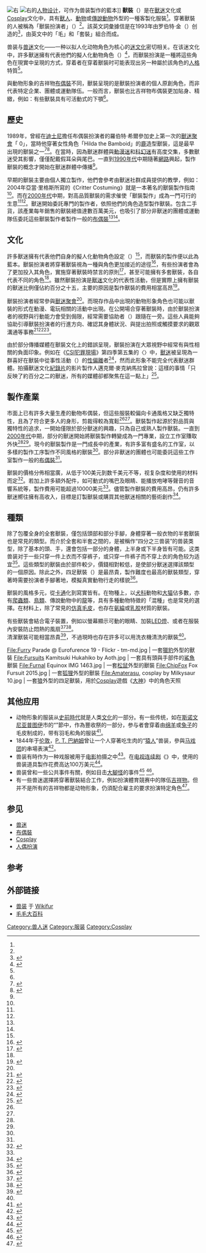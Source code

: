 {{noteTA
|G1=People
}}
{{Expand language|es}}
[[File:Anthrocon2010group.jpg|右]]
[[File:Furry_Character_Sheet.jpg|右]]的[[人物设计|人物设计]]，可作为兽装製作的藍本]]
'''獸裝'''（{{Lang-en|Fursuit}}）是在[[獸迷|獸迷]]文化或[[Cosplay|Cosplay]]文化中，具有[[獸人|獸人]]、[[動物|動物]]或[[传说生物列表|傳說動物]]外型的一種客製化服裝<ref name=":22" />。穿著獸裝的人被稱為「獸裝扮演者」（{{Lang-en|Fursuiter}}）<ref name=":22" />。該英文詞彙據信是在1993年由罗伯特·金（{{lang-en|Robert King}}）创造的<ref name="riggs22">{{cite book|last=Riggs|first=Adam|authorlink=|coauthors=|title=Critter Costuming|publisher=Ibexa Press|year=2004|location=|pages=13|url=|doi=|id=|isbn=978-0-9678170-7-1}}</ref>，由英文中的「毛」和「套裝」組合而成。

兽装与[[兽迷|兽迷]]文化——一种以拟人化动物角色为核心的[[迷文化|迷文化]]密切相关。在该迷文化中，許多獸迷擁有代表他們的擬人化動物角色（{{lang-en|Fursona}}）<ref name=":22">{{Cite news|url=http://www.terrain.org/2017/nonfiction/the-fursuit-of-happiness/|title=The Fursuit of Happiness|last=Brown|first=Meg|date=2017-03-26|work=Terrain.org: A Journal of the Built + Natural Environments|access-date=2017-07-30|language=en-US|archive-date=2020-10-22|archive-url=https://web.archive.org/web/20201022070557/https://www.terrain.org/2017/nonfiction/the-fursuit-of-happiness/|dead-url=no}}</ref>，而獸裝扮演是一種將這些角色在現實中呈現的方式，穿着者在穿着獸裝时可能表现出另一种屬於該角色的[[人格|人格]]特質<ref name=":0" />。

與動物形象的吉祥物[[布偶裝|布偶裝]]不同，獸裝呈現的是獸裝扮演者的個人原創角色，而非代表特定企業、團體或運動隊伍。一般而言，獸裝也比吉祥物布偶裝更加貼身、精緻，例如：有些獸裝具有可活動式的下顎<ref name=":32" />。

== 歷史 ==
1989年，曾經在[[华特迪士尼公司|迪士尼]]擔任布偶裝扮演者的羅伯特·希爾參加史上第一次的[[獸迷聚會|獸迷聚會]]「{{Translink|en|ConFurence|ConFurence}} 0」，當時他穿著女性角色「Hilda the Bamboid」的[[鹿|鹿]]造型獸裝，這是最早出現的獸裝之一<ref name=":4">{{Cite web|title=Furry Suit Makers Go Mainstream Making Mascot Suits|url=https://www.forbes.com/sites/markhay/2018/11/30/furry-suit-makers-go-mainstream-making-mascot-suits|access-date=2021-08-30|author=Mark Hay|date=2018-11-30|agency=Forbes|archive-url=https://web.archive.org/web/20210119033408/https://www.forbes.com/sites/markhay/2018/11/30/furry-suit-makers-go-mainstream-making-mascot-suits/?sh=7c153a291663|archive-date=2021-01-19}}</ref><ref>{{Cite web|title=Why furries are fighting over ‘designer’ fursuits|url=https://www.dazeddigital.com/fashion/article/44690/1/furries-furry-community-designer-fursuit-costume-controversy-backlash-zweitesich|access-date=2021-08-29|author=Kish Lal|date=2019-06-03|archive-url=https://web.archive.org/web/20201107232301/https://www.dazeddigital.com/fashion/article/44690/1/furries-furry-community-designer-fursuit-costume-controversy-backlash-zweitesich|archive-date=2020-11-07}}</ref>。在當時，因為獸迷群體與[[動漫|動漫迷]]和[[科學幻想|科幻迷]]有高度交集，多數獸迷受其影響，僅僅配戴假耳朵與尾巴。一直到[[1990年代|1990年代]]中期隨著[[網路|網路]]興起，製作獸裝的概念才開始在獸迷群體中傳播<ref name=":32" />。

早期的獸裝主要由個人獨立製作，他們會參考由獸迷社群成員提供的教學，例如：2004年亞當·里格斯所寫的《Critter Costuming》就是一本著名的獸裝製作指南<ref name="riggs22" />。而在[[2000年代|2000年代]]中期，對高品質獸裝的需求催使「獸裝製作」成為一門可行的生意<ref name=":4" /><ref name=":32" />。獸迷開始委託專門的製作者，依照他們的角色造型製作獸裝。包含二手貨，該產業每年銷售的獸裝總值達數百萬美元，也吸引了部分非獸迷的團體或運動隊伍委託這些獸裝製作者製作一般的[[布偶裝|布偶裝]]<ref name=":22" /><ref name=":4" />。

== 文化 ==
許多獸迷擁有代表他們自身的擬人化動物角色設定（{{lang-en|Fursona}}）<ref name=":22" />，而獸裝的製作便以此為藍本。獸裝扮演者將穿著獸裝視為一種與角色更加接近的途徑<ref name=":32">{{Cite news|url=https://www.vice.com/en_us/article/7x9njz/who-makes-those-intricate-expensive-furry-suits|title=Who Makes Those Intricate, Expensive Furry Suits?|date=2017-07-27|work=Vice|access-date=2018-02-06|url-status=live|archive-url=https://web.archive.org/web/20200421214647/https://www.vice.com/en_us/article/7x9njz/who-makes-those-intricate-expensive-furry-suits|archive-date=April 21, 2020|language=en-us}}</ref>，有些扮演者會為了更加投入其角色，實施穿著獸裝時禁言的原則<ref name=":0">{{Cite thesis|degree=Master of Arts|chapter=|title=Keeping the Magic: Fursona Identity and Performance in the Furry Fandom|url=https://digitalcommons.wku.edu/theses/1512/|author=Jakob W. Maase|last=|first=|year=2015|publisher=|accessdate=2021-08-29|docket=|oclc=|archive-date=2021-06-15|archive-url=https://web.archive.org/web/20210615024059/https://digitalcommons.wku.edu/theses/1512/|dead-url=no}}</ref>，甚至可能擁有多套獸裝，各自代表不同的角色<ref name=":32" />。雖然獸裝扮演是[[獸迷|獸迷]]文化的代表性活動，但是實際上擁有獸裝的獸迷比例僅佔約百分之十五，主要的原因是製作獸裝的費用相當高昂<ref name=":12">{{Cite web|title='It's Not a Fetish': An Interview with One of the World's Leading Furry Researchers|url=https://www.vice.com/en_ca/article/nznqvz/its-not-a-fetish-an-interview-with-one-of-the-worlds-leading-furry-researchers|access-date=2017-07-17|website=Vice|language=en-ca}}</ref>。

獸裝扮演者經常參與[[獸迷聚會|獸迷聚會]]<ref name=":22" />。而現存作品中出現的動物形象角色也可能以獸裝的形式在動漫、電玩相關的活動中出現。在公開場合穿著獸裝時，由於獸裝扮演者的視野與行動能力會受到侷限，經常需要協助者（{{lang-en|Fursuit spotter / Fursuit handler}}）跟隨在一旁。這些人員能夠協助引導獸裝扮演者的行進方向、確認其身體狀況、與提出拍照或觸摸要求的觀眾溝通等事務<ref>{{Cite web|title=Spotters' guide|url=http://orangefurry.nl/en/spotters-guide/|access-date=2021-08-29|date=2009-09|year=|month=|archive-url=https://web.archive.org/web/20210829190717/http://orangefurry.nl/en/spotters-guide/|archive-date=2021-08-29}}</ref><ref>{{Cite web|title=How to be a Fursuit Handler!|url=https://fursuitersworld.weebly.com/tips-for-fursuit-handlers.html|access-date=2021-08-29|archive-url=https://web.archive.org/web/20161024104636/https://fursuitersworld.weebly.com/tips-for-fursuit-handlers.html|archive-date=2016-10-24}}</ref><ref>{{Cite web|title=新手指南|url=https://www.infurnity.com/guide/|access-date=2021-08-29|work=Infurnity 獸無限 - 台灣獸迷聚會|archive-url=https://web.archive.org/web/20210829183554/https://www.infurnity.com/guide/|archive-date=2021-08-29}}</ref>。

由於部分傳播媒體在獸裝文化上的錯誤呈現，獸裝扮演在大眾視野中經常有與性相關的負面印象。例如在《[[CSI犯罪現場|CSI犯罪現場]]》第四季第五集的〈{{Translink|en|Fur and Loathing|賭城絨雲錄}}〉中，[[獸迷|獸迷]]被呈現為一群喜好在獸裝中從事性活動（{{lang-en|Murrsuiting}}）的[[性偏離|性偏離]]者<ref name="Spectator2">{{cite web|title=Nerds and geeks lead the way|url=http://www.thespec.com/whatson/artsentertainment/article/561947--nerds-and-geeks-lead-the-way|access-date=2011-08-27|author=Victoria Ahearn|date=July 13, 2011|last=|first=|work=The Hamilton Spectator|archive-url=https://web.archive.org/web/20110715225457/http://www.thespec.com/whatson/artsentertainment/article/561947--nerds-and-geeks-lead-the-way|archive-date=2011-07-15}}</ref>，然而此形象不能完全代表獸迷群體。拍攝獸迷文化[[紀錄片|紀錄片]]的影片製作人邁克爾·麥克納馬拉曾說：這樣的事情「只反映了約百分之二的獸迷，所有的媒體卻都聚焦在這一點上」<ref>{{cite web|title=Exclusive: Michael McNamara Celebrates Geekdom in Fanboy Confessional|url=http://www.cinemaspy.com/spotlight/exclusive-michael-mcnamara-celebrates-geekdom-in-fanboy-confessional-9255/|access-date=4 June 2012|date=July 13, 2011|last=Simpson|first=Michael|work=CinemaSpy.com|publisher=CinemaSpy Entertainment|archive-url=https://web.archive.org/web/20110916000817/http://www.cinemaspy.com/spotlight/exclusive-michael-mcnamara-celebrates-geekdom-in-fanboy-confessional-9255/|archive-date=2011-09-16}}</ref>。

== 製作產業 ==
市面上已有許多大量生產的動物布偶裝，但這些服裝較偏向卡通風格又缺乏獨特性，且為了符合更多人的身形，剪裁得較為寬鬆<ref name=":22" /><ref name=":4" />。獸裝製作起源於對品質與獨特性的追求，一開始僅限於部分獸迷的興趣，只為自己或熟人製作獸裝。一直到[[2000年代|2000年代]]中期，部分的獸迷開始將獸裝製作轉變成為一門專業，設立工作室賺取外快<ref name=":4" /><ref name=":32" />。現今的獸裝製作是一門成長中的產業，有許多富有盛名的工作室，以多樣的製作工序製作不同風格的獸裝<ref name=":02" />。部分非獸迷的團體也可能委託這些工作室製作一般的[[布偶裝|布偶裝]]<ref name=":32" />。

獸裝的價格分佈相當廣，从低于100美元到数千美元不等，视复杂度和使用的材料而定<ref>{{cite news|url=http://www.thepittsburghchannel.com/news/9383594/detail.html|title='Furries' Descend On Golden Triangle|publisher=[[WTAE-TV|WTAE-TV]]|date=June 16, 2006|accessdate=2006-06-30|deadurl=yes|archiveurl=https://web.archive.org/web/20060703043424/http://www.thepittsburghchannel.com/news/9383594/detail.html|archivedate=2006-07-03}}</ref>。若加上許多額外配件，如可動式的嘴巴及眼睛、能播放咆哮等聲音的音響系統等，製作費用可能超過10000美元<ref name=":32" />。儘管製作獸裝的費用高昂，仍有許多獸迷嚮往擁有高收入，目標是訂製獸裝或購買其他獸迷相關的藝術創作<ref>{{Cite web|title=The one fur cent: inside the lives of the world's richest furries|url=https://www.newstatesman.com/science-tech/social-media/2019/02/lives-worlds-richest-furries-who-fuel-the-one-fur-cent-what-is-a-rich-furry|access-date=2019-03-11|website=www.newstatesman.com|language=en|archive-date=2021-08-30|archive-url=https://web.archive.org/web/20210830092733/https://www.newstatesman.com/science-tech/social-media/2019/02/lives-worlds-richest-furries-who-fuel-the-one-fur-cent-what-is-a-rich-furry|dead-url=no}}</ref>。

== 種類 ==
除了包覆全身的全套獸裝，僅包括頭部和部分手腳，身體穿著一般衣物的半套獸裝也是常見的類型。而介於全套和半套之間的，是被稱作“四分之三兽装”的兽装类型，除了基本的頭、手，還會包括一部分的身體，上半身或下半身皆有可能。这类兽装对于一些只穿一件上衣而不穿裤子，或只穿一件裤子而不穿上衣的角色较为适宜<ref>{{cite book|last=Riggs|first=Adam|year=2004|title=[[WikiFur:Critter_Costuming:_Making_Mascots_and_Fabricating_Fursuits|Critter Costuming: Making Mascots and Fabricating Fursuits]]|publisher=Ibexa Press|isbn=0-9678170-7-2}}</ref>。這些類型的獸裝由於部件較少，價錢相對較低，是使部分獸迷選擇該類型的一個原因。除此之外，四足獸裝（{{lang-en|Quadsuit}}）是最昂貴，製作難度也最高的獸裝類型，穿著時需要扮演者手腳著地，模擬真實動物行走的樣貌<ref>{{Cite web|title=The Fursuit of Happiness: High Fashion in Furry Fandom|url=https://www.racked.com/2015/7/9/8913071/inside-fursuits-anthropomorphic-cosplay-costumes|access-date=2017-07-17|date=2015-07-09|last=Parker|first=Sydney|website=Racked|archive-url=https://web.archive.org/web/20210327083941/https://www.racked.com/2015/7/9/8913071/inside-fursuits-anthropomorphic-cosplay-costumes|archive-date=2021-03-27}}</ref>。

獸裝的風格多元，從[[卡通|卡通]]化到寫實皆有。在物種上，以[[犬科|犬科]]動物和[[大猫|大猫]]佔多數，亦有[[爬蟲類|爬蟲類]]、[[鳥類|鳥類]]、傳說動物中的[[龍|龍]]等，具有多種動物特徵的「混種」也是常見的選擇。在材料上，除了常見的[[仿真毛皮|仿真毛皮]]，也存在[[氨綸|氨綸]]或[[乳胶|乳胶]]材質的獸裝。

有些獸裝會結合電子裝置，例如以螢幕顯示可動的眼睛、加裝[[LED燈|LED燈]]、或者在服裝內安裝防止悶熱的風扇<ref name=":02">{{Cite news|url=https://www.theguardian.com/fashion/2016/feb/04/furry-fandom-subculture-animal-costumes|title=It's not about sex, it's about identity: why furries are unique among fan cultures|last=Wall|first=Kim|date=2016-02-04|work=The Guardian|access-date=2017-07-17|language=en-GB|issn=0261-3077|archiveurl=https://web.archive.org/web/20210827220916/https://www.theguardian.com/fashion/2016/feb/04/furry-fandom-subculture-animal-costumes|archivedate=2021-08-27}}</ref><ref>{{Cite web|title=Keeping Cool in a Fur-suit|url=http://www.citymuttfursuits.com/new-store|archive-url=https://web.archive.org/web/20210829185326/http://www.citymuttfursuits.com/new-store|archive-date=2021-08-29|trans-title=}}</ref>。<br />

清潔獸裝可能相當昂貴<ref name="fluffpiece">{{cite news|first=Dave|last=Maass|title=Fluff Piece|date=2007-10-07|publisher=Santa Fe Reporter|url=http://sfreporter.com/stories/fluff_piece/1966/|archive-url=https://archive.today/20130202051125/http://sfreporter.com/stories/fluff_piece/1966/|url-status=dead|archive-date=2013-02-02|access-date=2008-04-03}}</ref>，不過現時也存在許多可以用洗衣機清洗的獸裝<ref name=":02" />。

<gallery mode="packed" heights="200px" caption="不同種類的獸裝">
File:Furry Parade @ Eurofurence 19 - Flickr - tm-md.jpg | 一套[[獵豹|獵豹]]外型的獸裝
File:Fursuits Kamitsuki Hukahiko by Aoth.jpg | 一套具有頭與手部件的[[鯊魚|鯊魚]]獸裝
File:Furnal Equinox IMG 1463.jpg | 一套[[松鼠|松鼠]]外型的獸裝
File:ChipFox Fox Fursuit 2015.jpg | 一套[[狐狸|狐狸]]外型的獸裝
File:Amaterasu, cosplay by Milkysaur 10.jpg | 一套[[狼|狼]]外型的四足獸裝，用於[[Cosplay|Cosplay]]遊戲《[[大神_(游戏)|大神]]》中的角色天照
</gallery>

== 其他应用 ==

* 动物形象的服装从[[史前時代|史前時代]]就是人类[[文化|文化]]的一部分。有一些传统，如在[[斯诺文尼亚|斯诺文尼亚]][[普图伊|普图伊]]市的“{{link-en|Kurentovanje|Kurentovanje}}”節中，作為豐收祭的一部分，参与者會穿着由[[绵羊|绵羊]]或[[兔子|兔子]]的毛皮制成的，带有羽毛和角的服装<ref name="LawsonRufus20142">{{cite book|last1=Lawson|first1=Kristan|last2=Rufus|first2=Anneli|title=Weird Europe: A Guide to Bizarre, Macabre, and Just Plain Weird Sights|url=http://books.google.com/books?id=ua3cAgAAQBAJ&pg=PT434|accessdate=9 November 2014|date=2014-04-08|publisher=St. Martin's Press|isbn=9781466867628|pages=434–}}</ref>。
* 1844年于[[伦敦|伦敦]]，[[費尼爾司·泰勒·巴納姆|P. T. 巴納姆]]曾让一个人穿著吃生肉的“[[猿人|猿人]]”兽装，參與[[马戏团|马戏团]]的串場表演<ref name="Weinstock20142">{{cite book|last=Weinstock|first=Professor Jeffrey|title=The Ashgate Encyclopedia of Literary and Cinematic Monsters|url=http://books.google.com/books?id=NI1zBAAAQBAJ&pg=PA45|accessdate=8 November 2014|date=2014-01-08|publisher=Ashgate Publishing, Ltd.|isbn=9781409425625|pages=45–}}</ref>。
* 兽装有時作为一种戏服被用于[[电影|电影]]拍摄之中<ref name="Geiger20112">{{cite book|last=Geiger|first=Jeffrey|title=American Documentary Film: Projecting the Nation|url=http://books.google.com/books?id=ceHQj9ccLyIC&pg=PA61|accessdate=9 November 2014|year=2011|publisher=Edinburgh University Press|isbn=9780748621484|pages=61–}}</ref>。在[[电视连续剧|电视连续剧]]《{{link-en|大脚哈利|Harry and the Hendersons}}》中，使用的兽装道具製作花费高达100万美元<ref name="Company19912">{{cite book|last=Company|first=Johnson Publishing|title=Jet|url=http://books.google.com/books?id=KLsDAAAAMBAJ&pg=PA62|accessdate=9 November 2014|date=1991-02-04|publisher=Johnson Publishing Company|pages=62–|archive-date=2016-12-23|archive-url=https://web.archive.org/web/20161223064649/https://books.google.com/books?id=KLsDAAAAMBAJ&pg=PA62|dead-url=no}}</ref>。
* 兽装曾和一些公共事件有關，例如目击[[大腳怪|大腳怪]]的事件<ref name="LoxtonProthero20132">{{cite book|last1=Loxton|first1=Daniel|last2=Prothero|first2=Donald R.|title=Abominable Science: Origins of the Yeti, Nessie, and other Famous Cryptids|url=http://books.google.com/books?id=kTsgAAAAQBAJ&pg=PT47|accessdate=9 November 2014|date=2013-08-13|publisher=Columbia University Press|isbn=9780231526814|pages=47–}}</ref> <ref name="Baker2">{{cite book|last=Baker|first=Robert A.|title=Missing Pieces: How to Investigate Ghosts, Ufos, Psychics, and Other Mysteries|url=http://books.google.com/books?id=ehvORpWynGYC&pg=PA259|accessdate=9 November 2014|publisher=Prometheus Books, Publishers|isbn=9781615924141|pages=259–|archive-date=2016-12-23|archive-url=https://web.archive.org/web/20161223055942/https://books.google.com/books?id=ehvORpWynGYC&pg=PA259|dead-url=no}}</ref>。
* 有一些兽迷選擇將穿著獸裝結合工作，例如扮演體育競赛中的隊伍[[吉祥物|吉祥物]]。但并不是所有的吉祥物都是动物形象，仍須配合雇主的要求扮演特定角色<ref name="fluffpiece2">{{cite news|first=Dave|last=Maass|coauthors=|title=Fluff Piece|date=2007-10-07|publisher=Santa Fe Reporter|url=http://sfreporter.com/stories/fluff_piece/1966/|work=|pages=|accessdate=2008-04-03|language=|deadurl=yes|archiveurl=https://archive.is/20130202051125/http://sfreporter.com/stories/fluff_piece/1966/|archivedate=2013-02-02}}</ref>。

== 参见 ==

* [[兽迷|兽迷]]
* [[布偶裝|布偶裝]]
* [[Cosplay|Cosplay]]
* [[人偶扮演|人偶扮演]]

==参考==
{{reflist|2}}

==外部链接==
* [[wikifur:zh:兽装|兽装]] 于 [[Wikifur|Wikifur]]
* [[wikia:zh.fursuiters:毛毛_Wiki|毛毛大百科]]
{{Commons category|Fursuits}}
{{wikinews|en:Furry fans flock to Further Confusion 2007|Furry fans flock to Further Confusion 2007}}
{{扮裝}}
{{DEFAULTSORT:Fursuit}}
[[Category:兽人迷|Category:兽人迷]]
[[Category:服装|Category:服装]]
[[Category:Cosplay|Category:Cosplay]]